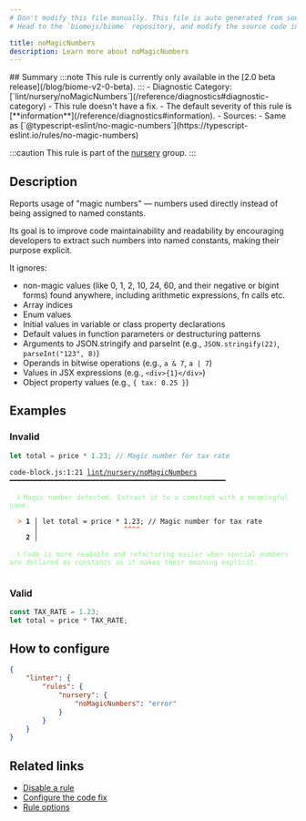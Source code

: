 ```yaml
---
# Don't modify this file manually. This file is auto generated from source, and you will lose your changes next time the website is built.
# Head to the `biomejs/biome` repository, and modify the source code in there.

title: noMagicNumbers
description: Learn more about noMagicNumbers
---
```


<Tabs>
<TabItem label="TypeScript and TSX" icon="seti:typescript">
## Summary
:::note
This rule is currently only available in the [2.0 beta release](/blog/biome-v2-0-beta).
:::
- Diagnostic Category: [`lint/nursery/noMagicNumbers`](/reference/diagnostics#diagnostic-category)
- This rule doesn't have a fix.
- The default severity of this rule is [**information**](/reference/diagnostics#information).
- Sources: 
  - Same as [`@typescript-eslint/no-magic-numbers`](https://typescript-eslint.io/rules/no-magic-numbers)

:::caution
This rule is part of the [nursery](/linter/rules/#nursery) group.
:::
## Description
Reports usage of "magic numbers" — numbers used directly instead of being assigned to named constants.

Its goal is to improve code maintainability and readability by encouraging developers to extract such numbers into named constants, making their purpose explicit.

It ignores:

- non-magic values (like 0, 1, 2, 10, 24, 60, and their negative or bigint forms) found anywhere, including arithmetic expressions, fn calls etc.
- Array indices
- Enum values
- Initial values in variable or class property declarations
- Default values in function parameters or destructuring patterns
- Arguments to JSON.stringify and parseInt (e.g., `JSON.stringify(22)`, `parseInt("123", 8)`)
- Operands in bitwise operations (e.g., `a & 7`, `a | 7`)
- Values in JSX expressions (e.g., `<div>{1}</div>`)
- Object property values (e.g., `{ tax: 0.25 }`)

## Examples

### Invalid

```js
let total = price * 1.23; // Magic number for tax rate
```

<pre class="language-text"><code class="language-text">code-block.js:1:21 <a href="https://biomejs.dev/linter/rules/no-magic-numbers">lint/nursery/noMagicNumbers</a> ━━━━━━━━━━━━━━━━━━━━━━━━━━━━━━━━━━━━━━━━━━━━━━━━━━━━━<br /><br />  <strong><span style="color: lightgreen;">ℹ</span></strong> <span style="color: lightgreen;">Magic number detected. Extract it to a constant with a meaningful name.</span><br />  <br />  <strong><span style="color: Tomato;">&gt;</span></strong> <strong>1 │ </strong>let total = price &#42; 1.23; // Magic number for tax rate<br />   <strong>   │ </strong>                    <strong><span style="color: Tomato;">^</span></strong><strong><span style="color: Tomato;">^</span></strong><strong><span style="color: Tomato;">^</span></strong><strong><span style="color: Tomato;">^</span></strong><br />    <strong>2 │ </strong><br />  <br />  <strong><span style="color: lightgreen;">ℹ</span></strong> <span style="color: lightgreen;">Code is more readable and refactoring easier when special numbers are declared as constants as it makes their meaning explicit.</span><br />  <br /></code></pre>

### Valid

```js
const TAX_RATE = 1.23;
let total = price * TAX_RATE;
```

## How to configure
```json title="biome.json"
{
	"linter": {
		"rules": {
			"nursery": {
				"noMagicNumbers": "error"
			}
		}
	}
}

```
## Related links

- [Disable a rule](/linter/#disable-a-rule)
- [Configure the code fix](/linter#configure-the-code-fix)
- [Rule options](/linter/#rule-options)

</TabItem>
</Tabs>

